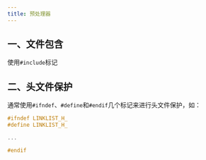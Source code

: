 ```yaml
---
title: 预处理器
---
```


## 一、文件包含

使用`#include`标记



## 二、头文件保护

通常使用`#ifndef`、`#define`和`#endif`几个标记来进行头文件保护，如：

```c++
#ifndef LINKLIST_H_
#define LINKLIST_H_

...

#endif
```